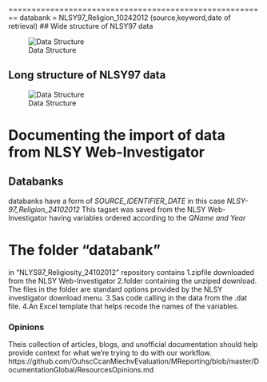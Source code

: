 ========================================================
databank = NLSY97_Religion_10242012 (source,keyword,date of retrieval)
## Wide structure of NLSY97 data

![Data Structure](variables/Figure_1_Wide.png)

## Long structure of NLSY97 data
![Data Structure](variables/Figure_2_Long.png)

Documenting the import of data from NLSY Web-Investigator
========================================================

## Databanks
databanks have a form of *SOURCE_IDENTIFIER_DATE*
in this case *NLSY-97_Religion_24102012*
This tagset was saved from the NLSY Web-Investigator having variables ordered according to the *QName and Year*

# The folder "databank" 
in "NLYS97_Religiosity_24102012" repository contains 
1.zipfile downloaded from the NLSY Web-Investigator
2.folder containing the unziped download. The files in the folder are standard options provided by the NLSY  investigator download menu.
3.Sas code calling in the data from the .dat file.
4.An Excel template that helps recode the names of the variables.


### Opinions
Theis collection of articles, blogs, and unofficial documentation should help provide context for what we're trying to do with our workflow. 
https://github.com/OuhscCcanMiechvEvaluation/MReporting/blob/master/DocumentationGlobal/ResourcesOpinions.md

